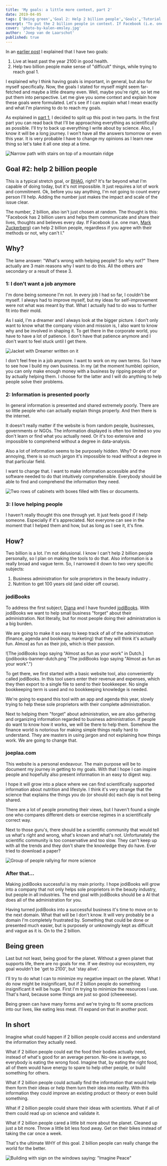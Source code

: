 ```yaml
---
title: 'My goals: a little more context, part 2'
date: 2019-04-05
tags: ['Being green','Goal 2: Help 2 billion people','Goals','Tutorial','Website']
excerpt: "To put the 2 billion people in context. If Facebook (i.e. one man, Mark Zuckerberg) can help 2 billion people, why can't I."
cover: 'photo-by-kalen-emsley.jpg'
author: 'Joep van de Laarschot'
published: true
---
```


In an [earlier post](/joeps-goals/) I explained that I have two goals:

1. Live at least past the year 2100 in good health.
2. Help two billion people make sense of "difficult" things, while trying to reach goal 1.

I explained why I think having goals is important, in general, but also for myself specifically. Now, the goals I stated for myself might seem far-fetched and maybe a little dreamy even. Well, maybe you're right, so let me put them into perspective. Let me give you some context and explain how these goals were formulated. Let's see if I can explain what I mean exactly and what I'm planning to do to reach my goals.

As explained in [part 1](/my-goals-a-little-more-context-part-1/), I decided to split up this post in two parts. In the first part you can read back that I'll be approaching everything as scientifically as possible. I'll try to back up everything I write about by science. Also, I know it will be a long journey. I won't have all the answers tomorrow or even this year. It is very probable I have to change my opinions as I learn new thing so let's take it all one step at a time.

![Narrow path with stairs on top of a mountain ridge](photo-by-kalen-emsley.jpg "I have no idea what will be ahead of me, so I just start climbing. Photo by Kalen Emsley on Unsplash")

## Goal #2: help 2 billion people

This is a typical stretch goal, or [BHAG](https://en.wikipedia.org/wiki/Big_Hairy_Audacious_Goal), right? It's far beyond what I'm capable of doing today, but it's not impossible. It just requires a lot of work and commitment. Ok, before you say anything, I'm not going to count every person I'll help. Adding the number just makes the impact and scale of the issue clear.

The number, 2 billion, also isn't just chosen at random. The thought is this: "Facebook has 2 billion users and helps them communicate and share their lives, thoughts and believes every day. If Facebook (i.e. one man, [Mark Zuckerberg](https://en.wikipedia.org/wiki/Mark_Zuckerberg)) can help 2 billion people, regardless if you agree with their methods or not, why can't I."

## Why?

The lame answer: "What's wrong with helping people? So why not?" There actually are 3 main reasons why I want to do this. All the others are secondary or a result of these 3.

### 1: I don't want a job anymore

I'm done being someone I'm not. In every job I had so far, I couldn't be myself. I always had to improve myself, but my ideas for self-improvement were not what was meant by that. What I actually had to do was to further fit into their mold.

As I said, I'm a dreamer and I always look at the bigger picture. I don't only want to know what the company vision and mission is, I also want to know why and be involved in shaping it. To get there in the corporate world, you have to have a lot of patience. I don't have that patience anymore and I don't want to feel stuck until I get there.

![Jacket with Dreamer written on it](photo-by-rob-walsh.jpg "Photo by rob walsh on Unsplash")

I don't feel free in a job anymore. I want to work on my own terms. So I have to see how I build my own business. In my (at the moment humble) opinion, you can only make enough money with a business by ripping people of or by actually helping them. I choose for the latter and I will do anything to help people solve their problems.

### 2: Information is presented poorly

In general information is presented and shared extremely poorly. There are so little people who can actually explain things properly. And then there is the internet.

It doesn't really matter if the website is from random people, businesses, governments or NGOs. The information displayed is often too limited so you don't learn or find what you actually need. Or it's too extensive and impossible to comprehend without a degree in data-analysis.

Also a lot of information seems to be purposely hidden. Why? Or even more annoying, there is so much jargon it's impossible to read without a degree in that particular field.

I want to change that. I want to make information accessible and the software needed to do that intuitively comprehensible. Everybody should be able to find and comprehend the information they need.

![Two rows of cabinets with boxes filled with files or documents.](photo-by-samuel-zeller.jpg "Information should not be hidden. It should be easily accessible. Photo by Samuel Zeller on Unsplash")

### 3: I love helping people

I haven't really thought this one through yet. It just feels good if I help someone. Especially if it's appreciated. Not everyone can see in the moment that I helped them and how, but as long as I see it, it's fine.

## How?

Two billion is a lot. I'm not delusional. I know I can't help 2 billion people personally, so I plan on making the tools to do that. Also information is a really broad and vague term. So, I narrowed it down to two very specific subjects:

1. Business administration for sole proprietors in the beauty industry .
2. Nutrition to get 100 years old (and older off course).

### jodiBooks

To address the first subject, [Diana](https://www.telodelic.com/) and I have founded [jodiBooks](http://www.jodibooks.com). With jodiBooks we want to help small business "forget" about their administration. Not literally, but for most people doing their administration is a big burden.

We are going to make it so easy to keep track of all of the administration (finance, agenda and bookings, marketing) that they will think it's actually fun. Almost as fun as their job, which is their passion.

![The jodiBooks logo saying "Almost as fun as your work" in Dutch.](jodibooks-banner-dutch.png "The jodiBooks logo saying "Almost as fun as your work".")

To get there, we first started with a basic website tool, also conveniently called jodiBooks. In this tool users enter their revenue and expenses, which they then export to a single file to send to their bookkeeper. No single bookkeeping term is used and no bookkeeping knowledge is needed.

We're going to expand this tool with an app and agenda this year, slowly trying to help these sole proprietors with their complete administration.

Next to helping them "forget" about administration, we are also gathering and organizing information regarded to business administration. If people do want to know how it works, we will be there to help them. Somehow the finance world is notorious for making simple things really hard to understand. They are masters in using jargon and not explaining how things work. We are going to change that.

### joeplaa.com

This website is a personal endeavour. The main purpose will be to document my journey in getting to my goals. With that I hope I can inspire people and hopefully also present information in an easy to digest way.

I hope it will grow into a place where we can find scientifically supported information about nutrition and lifestyle. I think it's very strange that the science that explains the things you do (or should do) each day is not being shared.

There are a lot of people promoting their views, but I haven't found a single one who compares different diets or exercise regimes in a scientifically correct way.

Next to those guru's, there should be a scientific community that would tell us what's right and wrong, what's known and what's not. Unfortunately the scientific community is too conservative and too slow. They can't keep up with all the trends and they don't share the knowledge they do have. Ever tried to download a paper?

![Group of people rallying for more science](photo-by-vlad-tchompalov.jpg "We should demand scientific proof. Photo by Vlad Tchompalov on Unsplash")

### After that...

Making jodiBooks successful is my main priority. I hope jodiBooks will grow into a company that not only helps sole proprietors in the beauty industry, but people in all industries. The end goal with jodiBooks should be a AI that does all of the administration for you.

Having turned jodiBooks into a successful business it's time to move on to the next domain. What that will be I don't know. It will very probably be a domain I'm completely frustrated by. Something that could be done or presented much easier, but is purposely or unknowingly kept as difficult and vague as it is. On to the 2 billion.

## Being green

Last but not least, being good for the planet. Without a green planet that supports life, there are no goals for me. If we destroy our ecosystem, my goal wouldn't be 'get to 2100', but 'stay alive'.

I'll try to do what I can to minimize my negative impact on the planet. What I do now might be insignificant, but if 2 billion people do something insignificant it will be huge. First I'm trying to minimize the resources I use. That's hard, because some things are just so good (cheeeeese).

Being green can have many forms and we're trying to fit some practices into our lives, like eating less meat. I'll expand on that in another post.

## In short

Imagine what could happen if 2 billion people could access and understand the information they actually need.

What if 2 billion people could eat the food their bodies actually need, instead of what's good for an average person. No-one is average, so everybody is eating the wrong food. Imagine that, by eating the right food, all of them would have energy to spare to help other people, or build something for others.

What if 2 billion people could actually find the information that would help them form their ideas or help them turn their idea into reality. With this information they could improve an existing product or theory or even build something.

What if 2 billion people could share their ideas with scientists. What if all of them could read up on science and validate it.

What if 2 billion people cared a little bit more about the planet. Cleaned up just a bit more. Throw a little bit less food away. Get on their bikes instead of taking the car once a week.

That's the ultimate WHY of this goal. 2 billion people can really change the world for the better.

![Building with sign on the windows saying: "Imagine Peace"](photo-by-yomex-owo.jpg "Imagine... Photo by Yomex Owo")